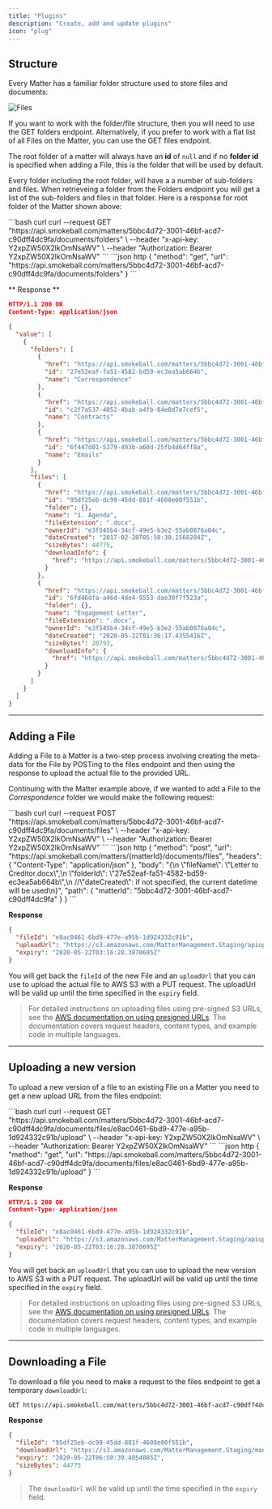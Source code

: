```yaml
---
title: "Plugins"
description: "Create, add and update plugins"
icon: "plug"
---
```


## Structure

Every Matter has a familiar folder structure used to store files and documents:

<Frame>
  <img src="/images/matters/files.png" alt="Files" />
</Frame>

If you want to work with the folder/file structure, then you will need to use the GET folders endpoint.
Alternatively, if you prefer to work with a flat list of all Files on the Matter, you can use the GET files endpoint.

The root folder of a matter will always have an **id** of `null` and if no **folder id** is specified when adding a File, this is the folder that will be used by default.

Every folder including the root folder, will have a a number of sub-folders and files. When retrieveing a folder from the Folders endpoint you will get a list of the sub-folders and files in that folder. Here is a response for root folder of the Matter shown above:

<CodeGroup>
```bash curl
curl --request GET "https://api.smokeball.com/matters/5bbc4d72-3001-46bf-acd7-c90dff4dc9fa/documents/folders" \
    --header "x-api-key: Y2xpZW50X2lkOmNsaWV" \
    --header "Authorization: Bearer Y2xpZW50X2lkOmNsaWV"
```
```json http
{
  "method": "get",
  "url": "https://api.smokeball.com/matters/5bbc4d72-3001-46bf-acd7-c90dff4dc9fa/documents/folders"
}
```
</CodeGroup>

** Response **

```json
HTTP/1.1 200 OK
Content-Type: application/json

{
  "value": [
    {
      "folders": [
        {
          "href": "https://api.smokeball.com/matters/5bbc4d72-3001-46bf-acd7-c90dff4dc9fa/documents/folders/27e52eaf-fa51-4582-bd59-ec3ea5ab664b",
          "id": "27e52eaf-fa51-4582-bd59-ec3ea5ab664b",
          "name": "Correspondence"
        },
        {
          "href": "https://api.smokeball.com/matters/5bbc4d72-3001-46bf-acd7-c90dff4dc9fa/documents/folders/c2f7a537-4052-4bab-a4fb-84e0d7e7cef5",
          "id": "c2f7a537-4052-4bab-a4fb-84e0d7e7cef5",
          "name": "Contracts"
        },
        {
          "href": "https://api.smokeball.com/matters/5bbc4d72-3001-46bf-acd7-c90dff4dc9fa/documents/folders/6f447d01-5379-493b-a60d-25fb4d64ff8a",
          "id": "6f447d01-5379-493b-a60d-25fb4d64ff8a",
          "name": "Emails"
        }
      ],
      "files": [
        {
          "href": "https://api.smokeball.com/matters/5bbc4d72-3001-46bf-acd7-c90dff4dc9fa/documents/files/95df25eb-dc99-45dd-881f-4608e00f551b",
          "id": "95df25eb-dc99-45dd-881f-4608e00f551b",
          "folder": {},
          "name": "1. Agenda",
          "fileExtension": ".docx",
          "ownerId": "e3f545b4-34cf-49e5-b3e2-55ab0876a84c",
          "dateCreated": "2017-02-20T05:50:30.1568284Z",
          "sizeBytes": 44775,
          "downloadInfo": {
            "href": "https://api.smokeball.com/matters/5bbc4d72-3001-46bf-acd7-c90dff4dc9fa/documents/files/95df25eb-dc99-45dd-881f-4608e00f551b/download"
          }
        },
        {
          "href": "https://api.smokeball.com/matters/5bbc4d72-3001-46bf-acd7-c90dff4dc9fa/documents/files/6fd46dfa-a46d-4de4-9553-dae30f7f523a",
          "id": "6fd46dfa-a46d-4de4-9553-dae30f7f523a",
          "folder": {},
          "name": "Engagement Letter",
          "fileExtension": ".docx",
          "ownerId": "e3f545b4-34cf-49e5-b3e2-55ab0876a84c",
          "dateCreated": "2020-05-22T01:36:17.4355416Z",
          "sizeBytes": 20793,
          "downloadInfo": {
            "href": "https://api.smokeball.com/matters/5bbc4d72-3001-46bf-acd7-c90dff4dc9fa/documents/files/6fd46dfa-a46d-4de4-9553-dae30f7f523a/download"
          }
        }
      ]
    }
  ]
}
```

---

## Adding a File

Adding a File to a Matter is a two-step process involving creating the meta-data for the File by POSTing to the files endpoint and then using the response to upload the actual file to the provided URL.

Continuing with the Matter example above, if we wanted to add a File to the _Correspondence_ folder we would make the following request:

<CodeGroup>
```bash curl
curl --request POST "https://api.smokeball.com/matters/5bbc4d72-3001-46bf-acd7-c90dff4dc9fa/documents/files" \
    --header "x-api-key: Y2xpZW50X2lkOmNsaWV" \
    --header "Authorization: Bearer Y2xpZW50X2lkOmNsaWV"
```
```json http
{
  "method": "post",
  "url": "https://api.smokeball.com/matters/{matterId}/documents/files",
  "headers": {
    "Content-Type": "application/json"
  },
  "body": "{\n  \"fileName\": \"Letter to Creditor.docx\",\n  \"folderId\": \"27e52eaf-fa51-4582-bd59-ec3ea5ab664b\",\n  //\"dateCreated\": if not specified, the current datetime will be used\n}",
  "path": {
    "matterId": "5bbc4d72-3001-46bf-acd7-c90dff4dc9fa"
  }
}
```
</CodeGroup>

**Response**
``` json
{
  "fileId": "e8ac0461-6bd9-477e-a95b-1d924332c91b",
  "uploadUrl": "https://s3.amazonaws.com/MatterManagement.Staging/apiuploads/ODUyOGQwNjMtMjY2My00MWMwLTk0ZjQtN2JhMzNlYTRhNmQ0fGUzZjU0NWI0LTM0Y2YtNDllNS1iM2UyLTU1YWIwODc2YTg0Y3w1YmJjNGQ3Mi0zMDAxLTQ2YmYtYWNkNy1jOTBkZmY0ZGM5ZmF8MjdlNTJlYWYtZmE1MS00NTgyLWJkNTktZWMzZWE1YWI2NjRifGU4YWMwNDYxLTZiZDktNDc3ZS1hOTViLTFkOTI0MzMyYzkxYnxMZXR0ZXIgdG8gQ3JlZGl0b3IuZG9jeHw%3D?AWSAccessKeyId=ASIA364TCXVMR4RXEVO5&Expires=1590117388&x-amz-security-token=IQoJb3JpZ2luX2VjEOL%2F%2F%2F%2F%2F%2F%2F%2F%2F%2FwEaCXVzLWVhc3QtMSJHMEUCIFTtWItZ%2Bdjveha7XuP4a05FCTqJmEs0G4VawxdRSaQ1AiEAvi%2FCGd0kyF%2FdDugSrNbl1sMPWSOIgtD%2B4jEAHP3BPnAq3wEIOxAAGgw4MjIyNTc4MjcxNjEiDDEkwjUUF2iV7yoZVCq8AeptjefBs2u6Wn2hFiAdoPw%2F9rGsXkXGfsbyPCDKeJP2yBzpNLGsPiKZkrvrJNNY5t8eViRNqSw69qt2qH4I50Q3O5iwg8kYguCZmFRJ6Gu4g89Og5kdX5FfISdzzoz4zRyVqHUg8j1RkXvaw6o6hpBGjwyLZL24dKqtRvgylLY4faQixoZ2hWYRkT87cuxwj2BOTTt6SNpKze0Atqh6QOV2LokwpIiQo1%2Bd5Ua0nC0Xl39P4pej17W43bDmMOzUnPYFOuABSZPF2G1tnIhP%2BuLtK9HvMobUUPk5cFLcKN5QxIW2hjwlwTZF3IPsvUOVq0AO0UnJd%2By4NdfwCcpm2fUulDFl8y5wKh3%2B0BifQDfsclANHL4Bb6na0Qpp8076HWiN6kbj7HRFNW4mTtsga%2BhK4kYHwAVhS6JR9bm46bz%2FsylzvuhLnIR1eG%2BUpZLJos6LJONIn9MNK78CXY6HJxaDLaewoQ3tAhU8CF%2F6mT3Oel2ZXeY40wm3xh2aqZS%2F9nze94RpJr%2Bf2U%2FHPH8tkB8tsAjflFIA4rGX%2B0BEfqJEWWalQVo%3D&Signature=sQ%2BUezLoeweLtLhyCDK%2Fy1a6naY%3D",
  "expiry": "2020-05-22T03:16:28.3870695Z"
}
```

You will get back the `fileId` of the new File and an `uploadUrl` that you can use to upload the actual file to AWS S3 with a PUT request. The uploadUrl will be valid up until the time specified in the `expiry` field.

> For detailed instructions on uploading files using pre-signed S3 URLs, see the [AWS documentation on using presigned URLs](https://docs.aws.amazon.com/AmazonS3/latest/userguide/using-presigned-url.html). The documentation covers request headers, content types, and example code in multiple languages.

---

## Uploading a new version

To upload a new version of a file to an existing File on a Matter you need to get a new upload URL from the files endpoint:

<CodeGroup>
```bash curl
curl --request GET "https://api.smokeball.com/matters/5bbc4d72-3001-46bf-acd7-c90dff4dc9fa/documents/files/e8ac0461-6bd9-477e-a95b-1d924332c91b/upload" \
    --header "x-api-key: Y2xpZW50X2lkOmNsaWV" \
    --header "Authorization: Bearer Y2xpZW50X2lkOmNsaWV"
```
```json http
{
  "method": "get",
  "url": "https://api.smokeball.com/matters/5bbc4d72-3001-46bf-acd7-c90dff4dc9fa/documents/files/e8ac0461-6bd9-477e-a95b-1d924332c91b/upload"
}
```
</CodeGroup>

**Response**
``` json
HTTP/1.1 200 OK
Content-Type: application/json

{
  "fileId": "e8ac0461-6bd9-477e-a95b-1d924332c91b",
  "uploadUrl": "https://s3.amazonaws.com/MatterManagement.Staging/apiuploads/ODUyOGQwNjMtMjY2My00MWMwLTk0ZjQtN2JhMzNlYTRhNmQ0fGUzZjU0NWI0LTM0Y2YtNDllNS1iM2UyLTU1YWIwODc2YTg0Y3w1YmJjNGQ3Mi0zMDAxLTQ2YmYtYWNkNy1jOTBkZmY0ZGM5ZmF8MjdlNTJlYWYtZmE1MS00NTgyLWJkNTktZWMzZWE1YWI2NjRifGU4YWMwNDYxLTZiZDktNDc3ZS1hOTViLTFkOTI0MzMyYzkxYnxMZXR0ZXIgdG8gQ3JlZGl0b3IuZG9jeHw%3D?AWSAccessKeyId=ASIA364TCXVMR4RXEVO5&Expires=1590117388&x-amz-security-token=IQoJb3JpZ2luX2VjEOL%2F%2F%2F%2F%2F%2F%2F%2F%2F%2FwEaCXVzLWVhc3QtMSJHMEUCIFTtWItZ%2Bdjveha7XuP4a05FCTqJmEs0G4VawxdRSaQ1AiEAvi%2FCGd0kyF%2FdDugSrNbl1sMPWSOIgtD%2B4jEAHP3BPnAq3wEIOxAAGgw4MjIyNTc4MjcxNjEiDDEkwjUUF2iV7yoZVCq8AeptjefBs2u6Wn2hFiAdoPw%2F9rGsXkXGfsbyPCDKeJP2yBzpNLGsPiKZkrvrJNNY5t8eViRNqSw69qt2qH4I50Q3O5iwg8kYguCZmFRJ6Gu4g89Og5kdX5FfISdzzoz4zRyVqHUg8j1RkXvaw6o6hpBGjwyLZL24dKqtRvgylLY4faQixoZ2hWYRkT87cuxwj2BOTTt6SNpKze0Atqh6QOV2LokwpIiQo1%2Bd5Ua0nC0Xl39P4pej17W43bDmMOzUnPYFOuABSZPF2G1tnIhP%2BuLtK9HvMobUUPk5cFLcKN5QxIW2hjwlwTZF3IPsvUOVq0AO0UnJd%2By4NdfwCcpm2fUulDFl8y5wKh3%2B0BifQDfsclANHL4Bb6na0Qpp8076HWiN6kbj7HRFNW4mTtsga%2BhK4kYHwAVhS6JR9bm46bz%2FsylzvuhLnIR1eG%2BUpZLJos6LJONIn9MNK78CXY6HJxaDLaewoQ3tAhU8CF%2F6mT3Oel2ZXeY40wm3xh2aqZS%2F9nze94RpJr%2Bf2U%2FHPH8tkB8tsAjflFIA4rGX%2B0BEfqJEWWalQVo%3D&Signature=sQ%2BUezLoeweLtLhyCDK%2Fy1a6naY%3D",
  "expiry": "2020-05-22T03:16:28.3870695Z"
}
```

You will get back an `uploadUrl` that you can use to upload the new version to AWS S3 with a PUT request. The uploadUrl will be valid up until the time specified in the `expiry` field.

> For detailed instructions on uploading files using pre-signed S3 URLs, see the [AWS documentation on using presigned URLs](https://docs.aws.amazon.com/AmazonS3/latest/userguide/using-presigned-url.html). The documentation covers request headers, content types, and example code in multiple languages.

---

## Downloading a File

To download a file you need to make a request to the files endpoint to get a temporary `downloadUrl`:

``` html
GET https://api.smokeball.com/matters/5bbc4d72-3001-46bf-acd7-c90dff4dc9fa/documents/files/95df25eb-dc99-45dd-881f-4608e00f551b/download
```

**Response**
``` json
{
  "fileId": "95df25eb-dc99-45dd-881f-4608e00f551b",
  "downloadUrl": "https://s3.amazonaws.com/MatterManagement.Staging/managefiles3/8528d063-2663-41c0-94f4-7ba33ea4a6d4/AC8/AC83F922D6C7912EF74A9CA025C14526?AWSAccessKeyId=ASIA364TCXVM7BWHXPON&Expires=1590130239&response-content-disposition=attachment%3B%20filename%3D%221.%20Agenda.docx%22&x-amz-security-token=IQoJb3JpZ2luX2VjEOb%2F%2F%2F%2F%2F%2F%2F%2F%2F%2FwEaCXVzLWVhc3QtMSJIMEYCIQCRB6GR88g1BrLlsEkCBB6Dp2VwKkWZ7mqzRZ9mQj5%2FgwIhAK%2BP28pVL4rmsvILpGq%2BM9oLwIS8Xvuy2DfbwKkZ6EXbKt8BCD8QABoMODIyMjU3ODI3MTYxIgzsM8IXTaCCGbfc90MqvAFI7iuN%2F9EVCgBTR0x4mMDoBH0beid591RJ0zsrpAGBwJ4QTYHLYzwMWRGPgAu39oDK0bUyrX5WIb6iq8G5XrBB5K0IkgEuGMSX7U0Yf8xu8QjdtusV6YbbS4hQ3L5NrDpcbZMJ12cpF3hn65hXIBSwzRMhYN4iSumxDUiGmTDNwpH83fXmvLBoPkzxUHEYlBJzLR7VqxA1G0AGQGdLNwLf29Riry84%2BpsSANNuiYh1eQSf95Rsnqc%2BiU62ZDDQyZ32BTrfAcJpfDz6Y%2Ft3GPK0sEXQHZT6%2BbnvqZC8IJFbJdkkCNQBRF5YAaE6b3NKAilCeq2gb81BQW3fEYjud9wYmRcKIpTcMAAI90JLYAkPcgNO0wTouslW5yuiqnKG%2FZZ8dCDNm%2FocBzwGRR7%2B%2Fro9sTBrT1L1%2FM%2B1eeZNiFKa45aovAZ1AnkcigFej9oIZKmkOPuEFSuP8tUFQ5IblTKxsNoipRe1LbknxF008t5x8Yb%2Bskn7jBRO6OlYzgsddaOPDD0giMjh4KwuVDAI4PQCSx1CMmq2xT9wtlG2BNHD5eT%2FKpc%3D&Signature=e0pmX3UMd%2FrZN%2FJrLswk2y7NG40%3D",
  "expiry": "2020-05-22T06:50:39.4054085Z",
  "sizeBytes": 44775
}
```

> The `downloadUrl` will be valid up until the time specified in the `expiry` field.
